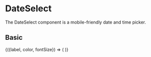 
<Meta title="Components/Content/DateSelect" component={DateSelect}/>

# DateSelect

The DateSelect component is a mobile-friendly date and time picker.

<Props of={DateSelect} />

## Basic
<Canvas>
  <Story 
      name="Basic"
      args={{
        label : "Pick a date",
        fontSize : 16
      }}
  >
    {({label, color, fontSize}) => (
      <DateSelect 
        label={label}
        color={color}
        fontSize={fontSize}
      />  
    )}    
  </Story>
</Canvas>

<ArgsTable story="Basic" />
